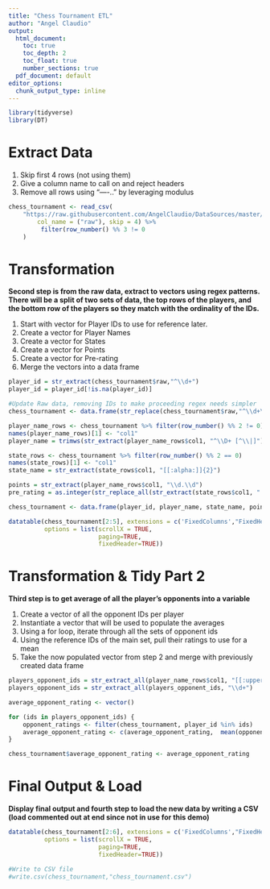 ```yaml
---
title: "Chess Tournament ETL"
author: "Angel Claudio"
output:
  html_document:
    toc: true
    toc_depth: 2
    toc_float: true
    number_sections: true
  pdf_document: default
editor_options:
  chunk_output_type: inline
---
```


```r
library(tidyverse)
library(DT)
```

# Extract Data

1. Skip first 4 rows (not using them)
2. Give a column name to call on and reject headers
3. Remove all rows using "----.." by leveraging modulus

```r
chess_tournament <- read_csv(
    "https://raw.githubusercontent.com/AngelClaudio/DataSources/master/tournamentinfo.txt",
        col_name = ("raw"), skip = 4) %>% 
         filter(row_number() %% 3 != 0
    )
```

# Transformation\Tidy
**Second step is from the raw data, extract to vectors using regex patterns. There will be a split of two sets of data, the top rows of the players, and the bottom row of the players so they match with the ordinality of the IDs.**

1. Start with vector for Player IDs to use for reference later.
2. Create a vector for Player Names
3. Create a vector for States
4. Create a vector for Points
5. Create a vector for Pre-rating
6. Merge the vectors into a data frame

```r
player_id = str_extract(chess_tournament$raw,"^\\d+")
player_id = player_id[!is.na(player_id)]

#Update Raw data, removing IDs to make proceeding regex needs simpler
chess_tournament <- data.frame(str_replace(chess_tournament$raw,"^\\d+\\s\\|\\s",""))

player_name_rows <- chess_tournament %>% filter(row_number() %% 2 != 0) 
names(player_name_rows)[1] <- "col1"
player_name = trimws(str_extract(player_name_rows$col1, "^\\D+ [^\\|]"))

state_rows <- chess_tournament %>% filter(row_number() %% 2 == 0) 
names(state_rows)[1] <- "col1"
state_name = str_extract(state_rows$col1, "[[:alpha:]]{2}")

points = str_extract(player_name_rows$col1, "\\d.\\d")
pre_rating = as.integer(str_replace_all(str_extract(state_rows$col1, ": \\s?\\d{3,4}"), ":\\s",""))

chess_tournament <- data.frame(player_id, player_name, state_name, points, pre_rating)

datatable(chess_tournament[2:5], extensions = c('FixedColumns',"FixedHeader"),
          options = list(scrollX = TRUE, 
                         paging=TRUE,
                         fixedHeader=TRUE))
```

# Transformation & Tidy Part 2
**Third step is to get average of all the player's opponents into a variable**

1. Create a vector of all the opponent IDs per player
2. Instantiate a vector that will be used to populate the averages
3. Using a for loop, iterate through all the sets of opponent ids
4. Using the reference IDs of the main set, pull their ratings to use for a mean
4. Take the now populated vector from step 2 and merge with previously created data frame

```r
players_opponent_ids = str_extract_all(player_name_rows$col1, "[[:upper:]]\\s+\\d+\\|")
players_opponent_ids = str_extract_all(players_opponent_ids, "\\d+")

average_opponent_rating <- vector()

for (ids in players_opponent_ids) {
    opponent_ratings <- filter(chess_tournament, player_id %in% ids)
    average_opponent_rating <- c(average_opponent_rating,  mean(opponent_ratings$pre_rating))
}

chess_tournament$average_opponent_rating <- average_opponent_rating
```

# Final Output & Load 
**Display final output and fourth step to load the new data by writing a CSV (load commented out at end since not in use for this demo)**
```r
datatable(chess_tournament[2:6], extensions = c('FixedColumns',"FixedHeader"),
          options = list(scrollX = TRUE, 
                         paging=TRUE,
                         fixedHeader=TRUE))

#Write to CSV file
#write.csv(chess_tournament,"chess_tournament.csv")
```

